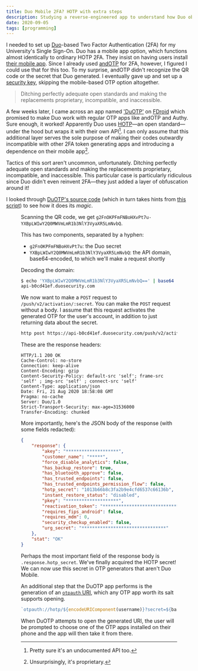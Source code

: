 ```yaml
---
title: Duo Mobile 2FA? HOTP with extra steps
description: Studying a reverse-engineered app to understand how Duo obfuscates HOTP to artificially introduce incompatibility.
date: 2020-09-05
tags: [programming]
---
```



I needed to set up [Duo](https://duo.com)-based Two Factor Authentication (2FA) for my University's Single Sign-On. Duo has a mobile app option, which functions almost identically to ordinary HOTP 2FA. They insist on having users install [their mobile app](https://guide.duo.com/android). Since I already used [andOTP](https://github.com/andOTP/andOTP) for 2FA, however, I figured I could use that for this too. To my surprise, andOTP didn't recognize the QR code or the secret that Duo generated. I eventually gave up and set up a [security key](https://en.wikipedia.org/wiki/Universal_2nd_Factor), skipping the mobile-based OTP option altogether.

> Ditching perfectly adequate open standards and making the replacements proprietary, incompatible, and inaccessible.

A few weeks later, I came across an app named ['DuOTP'](https://f-droid.org/en/packages/net.scintill.duotp) on [FDroid](https://f-droid.org) which promised to make Duo work with regular OTP apps like andOTP and Authy. Sure enough, it worked! Apparently Duo uses [HOTP](https://en.wikipedia.org/wiki/HMAC-based_One-time_Password_algorithm)—an open standard—under the hood but wraps it with their own API[^1]. I can only assume that this additional layer serves the sole purpose of making their codes outwardly incompatible with other 2FA token generating apps and introducing a dependence on their mobile app[^2].

[^1]: Pretty sure it's an undocumented API too.

[^2]: Unsurprisingly, it's proprietary.

Tactics of this sort aren't uncommon, unfortunately. Ditching perfectly adequate open standards and making the replacements proprietary, incompatible, and inaccessible. This particular case is particularly ridiculous since Duo didn't even reinvent 2FA—they just added a layer of obfuscation around it!

I looked through [DuOTP's source code](https://github.com/scintill/DuOTP-android) (which in turn takes hints from [this script](https://github.com/revalo/duo-bypass)) to see how it does its _magic_.

<Figure
    src="/img/duo-mobile-2fa/qr.png"
    alt="Duo QR code screen"
    caption="'Activate Duo Mobile for Android' followed by a QR code and a set of instructions"
/>

Scanning the QR code, we get `g2FnOKPFmFNBoHXvPt7u-YXBpLWIwY2Q0MWVmLmR1b3NlY3VyaXR5LmNvbQ`.

This has two components, separated by a hyphen:

-   `g2FnOKPFmFNBoHXvPt7u`: the Duo secret
-   `YXBpLWIwY2Q0MWVmLmR1b3NlY3VyaXR5LmNvbQ`: the API domain, base64-encoded, to which we'll make a request shortly

Decoding the domain:

```sh
$ echo 'YXBpLWIwY2Q0MWVmLmR1b3NlY3VyaXR5LmNvbQ==' | base64 --decode
api-b0cd41ef.duosecurity.com
```

We now want to make a `POST` request to `/push/v2/activation/:secret`. You can make the `POST` request without a body. I assume that this request activates the generated OTP for the user's account, in addition to just returning data about the secret.

```sh
http post https://api-b0cd41ef.duosecurity.com/push/v2/activation/g2FnOKPFmFNBoHXvPt7u
```

These are the response headers:

```http
HTTP/1.1 200 OK
Cache-Control: no-store
Connection: keep-alive
Content-Encoding: gzip
Content-Security-Policy: default-src 'self'; frame-src 'self' ; img-src 'self' ; connect-src 'self'
Content-Type: application/json
Date: Fri, 21 Aug 2020 18:58:08 GMT
Pragma: no-cache
Server: Duo/1.0
Strict-Transport-Security: max-age=31536000
Transfer-Encoding: chunked
```

More importantly, here's the JSON body of the response (with some fields redacted):

```json
{
    "response": {
        "akey": "********************",
        "customer_name": "*****",
        "force_disable_analytics": false,
        "has_backup_restore": true,
        "has_bluetooth_approve": false,
        "has_trusted_endpoints": false,
        "has_trusted_endpoints_permission_flow": false,
        "hotp_secret": "1013b66b8c3fa2b9e4cfd6537c66136b",
        "instant_restore_status": "disabled",
        "pkey": "********************",
        "reactivation_token": "********************************",
        "requires_fips_android": false,
        "requires_mdm": 0,
        "security_checkup_enabled": false,
        "urg_secret": "********************************"
    },
    "stat": "OK"
}
```

Perhaps the most important field of the response body is `.response.hotp_secret`. We've finally acquired the HOTP secret! We can now use this secret in OTP generators that aren't Duo Mobile.

An additional step that the DuOTP app performs is the generation of an [`otpauth` URI](https://github.com/google/google-authenticator/wiki/Key-Uri-Format), which any OTP app worth its salt supports opening.

```js
`otpauth://hotp/${encodeURIComponent(username)}?secret=${base32.encode(hotpSecret)}&issuer=${encodeURIComponent(customerName)}&counter=0`;
```

When DuOTP attempts to open the generated URI, the user will be prompted to choose one of the OTP apps installed on their phone and the app will then take it from there.
